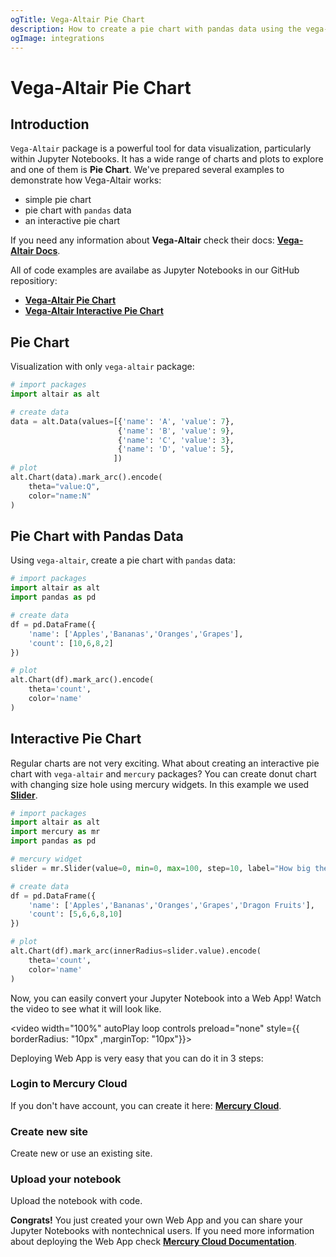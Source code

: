 ```yaml
---
ogTitle: Vega-Altair Pie Chart
description: How to create a pie chart with pandas data using the vega-altair (Python package) in Jupyter Notebook.
ogImage: integrations
---
```



# Vega-Altair Pie Chart

## Introduction

`Vega-Altair` package is a powerful tool for data visualization, particularly within Jupyter Notebooks. It has a wide range of charts and plots to explore and one of them is **Pie Chart**. We've prepared several examples to demonstrate how Vega-Altair works:

- simple pie chart  
- pie chart with `pandas` data
- an interactive pie chart 

If you need any information about **Vega-Altair** check their docs: [**Vega-Altair Docs**](https://altair-viz.github.io/).

All of code examples are availabe as Jupyter Notebooks in our GitHub repositiory:
- [**Vega-Altair Pie Chart**](https://github.com/mljar/mercury-integrations/blob/main/visualizations/vega-altair/vega-altair-pie-chart.ipynb)
- [**Vega-Altair Interactive Pie Chart**](https://github.com/mljar/mercury-integrations/blob/main/visualizations/vega-altair/vega-altair-interactive-pie-chart.ipynb)

## Pie Chart 

Visualization with only `vega-altair` package:

```python 
# import packages 
import altair as alt 

# create data 
data = alt.Data(values=[{'name': 'A', 'value': 7},
                        {'name': 'B', 'value': 9},
                        {'name': 'C', 'value': 3},
                        {'name': 'D', 'value': 5},
                       ])
# plot 
alt.Chart(data).mark_arc().encode(
    theta="value:Q",
    color="name:N"
)
```

<Screenshot src={simplechartPng} alt="Simple vega-altair pie chart" />

## Pie Chart with Pandas Data

Using `vega-altair`, create a pie chart with `pandas` data:

```python 
# import packages 
import altair as alt 
import pandas as pd 

# create data 
df = pd.DataFrame({
    'name': ['Apples','Bananas','Oranges','Grapes'],
    'count': [10,6,8,2]
})

# plot 
alt.Chart(df).mark_arc().encode(
    theta='count',
    color='name'
)
```

<Screenshot src={pandaschartPng} alt="Vega-altair pie chart with pandas data." />

## Interactive Pie Chart 

Regular charts are not very exciting. What about creating an interactive pie chart with `vega-altair` and `mercury` packages? You can create donut chart with changing size hole using mercury widgets. In this example we used [**Slider**](https://runmercury.com/docs/input-widgets/slider/).

```python
# import packages 
import altair as alt 
import mercury as mr 
import pandas as pd 
```

```python 
# mercury widget 
slider = mr.Slider(value=0, min=0, max=100, step=10, label="How big the hole should be?")
```

```python
# create data 
df = pd.DataFrame({
    'name': ['Apples','Bananas','Oranges','Grapes','Dragon Fruits'],
    'count': [5,6,6,8,10]
})

# plot
alt.Chart(df).mark_arc(innerRadius=slider.value).encode(
    theta='count',
    color='name'
)
```

Now, you can easily convert your Jupyter Notebook into a Web App! Watch the video to see what it will look like.

<video width="100%" autoPlay loop controls preload="none" style={{ borderRadius: "10px" ,marginTop: "10px"}}>
  <source
    src="/images/integrations/vega-altair/pie-chart/vega-altair-mercury.mp4"
    type="video/mp4"
  />
</video>

Deploying Web App is very easy that you can do it in 3 steps:

<div className="steps-container">

### Login to Mercury Cloud

If you don't have account, you can create it here: [**Mercury Cloud**](https://cloud.runmercury.com/register).

### Create new site

Create new or use an existing site. 

### Upload your notebook

Upload the notebook with code.

</div>

**Congrats!** You just created your own Web App and you can share your Jupyter Notebooks with nontechnical users. If you need more information about deploying the Web App check [**Mercury Cloud Documentation**](https://runmercury.com/docs/cloud/).